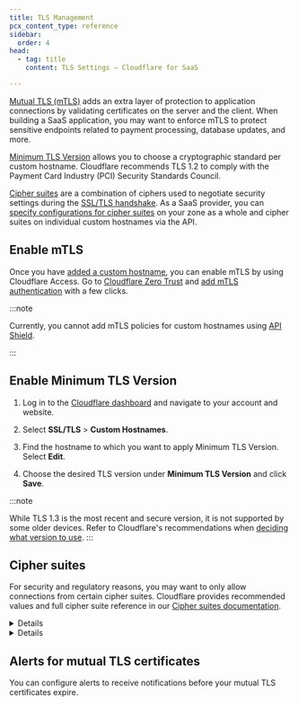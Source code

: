 ```yaml
---
title: TLS Management
pcx_content_type: reference
sidebar:
  order: 4
head:
  - tag: title
    content: TLS Settings — Cloudflare for SaaS

---
```



[Mutual TLS (mTLS)](https://www.cloudflare.com/learning/access-management/what-is-mutual-tls/) adds an extra layer of protection to application connections by validating certificates on the server and the client. When building a SaaS application, you may want to enforce mTLS to protect sensitive endpoints related to payment processing, database updates, and more.

[Minimum TLS Version](/ssl/edge-certificates/additional-options/minimum-tls/) allows you to choose a cryptographic standard per custom hostname. Cloudflare recommends TLS 1.2 to comply with the Payment Card Industry (PCI) Security Standards Council.

[Cipher suites](/ssl/edge-certificates/additional-options/cipher-suites/) are a combination of ciphers used to negotiate security settings during the [SSL/TLS handshake](https://www.cloudflare.com/learning/ssl/what-happens-in-a-tls-handshake/). As a SaaS provider, you can [specify configurations for cipher suites](#cipher-suites) on your zone as a whole and cipher suites on individual custom hostnames via the API.

## Enable mTLS

Once you have [added a custom hostname](/cloudflare-for-platforms/cloudflare-for-saas/start/getting-started/), you can enable mTLS by using Cloudflare Access. Go to [Cloudflare Zero Trust](https://one.dash.cloudflare.com/) and [add mTLS authentication](/cloudflare-one/identity/devices/access-integrations/mutual-tls-authentication/) with a few clicks.

:::note


Currently, you cannot add mTLS policies for custom hostnames using [API Shield](/api-shield/security/mtls/).


:::

## Enable Minimum TLS Version

1. Log in to the [Cloudflare dashboard](https://dash.cloudflare.com) and navigate to your account and website.

2. Select **SSL/TLS** > **Custom Hostnames**.

3. Find the hostname to which you want to apply Minimum TLS Version. Select **Edit**.

4. Choose the desired TLS version under **Minimum TLS Version** and click **Save**.

:::note

While TLS 1.3 is the most recent and secure version, it is not supported by some older devices. Refer to Cloudflare's recommendations when [deciding what version to use](/ssl/reference/protocols/#decide-which-version-to-use). 
:::

## Cipher suites

For security and regulatory reasons, you may want to only allow connections from certain cipher suites. Cloudflare provides recommended values and full cipher suite reference in our [Cipher suites documentation](/ssl/edge-certificates/additional-options/cipher-suites/).


<Details header="Restrict cipher suites for zone">

Refer to [Edit zone setting](/api/resources/zones/subresources/settings/methods/edit/) and use `ciphers` as the setting name in the URI path.


</Details>


<Details header="Restrict cipher suites for custom hostname">

Refer to [SSL properties of a custom hostname](/api/resources/custom_hostnames/methods/edit/).

<Render file="edit-custom-hostname-api" params={{ one: "When making the request," }} />


</Details>

## Alerts for mutual TLS certificates

You can configure alerts to receive notifications before your mutual TLS certificates expire.

<AvailableNotifications product="SSL/TLS" notificationFilter="Access mTLS Certificate Expiration Alert" />

<Render file="get-started" product="notifications" />
